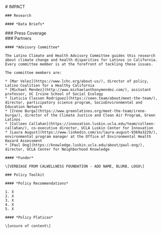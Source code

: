 
<div className="impact-content">

  <div className="prose">
    # IMPACT

    ### Research

    #### *Data Briefs*
  </div>

  <div className="horizontal-scroll-wrapper">
    <HorizontalScrollWithCSV csvUrl="https://docs.google.com/spreadsheets/d/e/2PACX-1vQj-jsVttYyQfv02E_FWiPvoNXz1Yeq7lVCKJymnxkEz9cyF5Mak9T8NFaL__5J_EsxTOgZaEcsa7Qw/pub?output=csv" type="Data Briefs" />
  </div>

  <div className="prose">
    ### Press Coverage
  </div>

  <div className="horizontal-scroll-wrapper">
    <HorizontalScrollWithCSV csvUrl="https://docs.google.com/spreadsheets/d/e/2PACX-1vQj-jsVttYyQfv02E_FWiPvoNXz1Yeq7lVCKJymnxkEz9cyF5Mak9T8NFaL__5J_EsxTOgZaEcsa7Qw/pub?output=csv" type="Press Coverage" />
  </div>

  <div className="prose">
    ### Partners

    #### *Advisory Committee*

    The Latino Climate and Health Advisory Committee guides this research about climate change and health disparities for Latinos in California. Every committee member is at the forefront of tackling these issues.

    The committee members are:

    * [Mar Velez](https://www.lchc.org/about-us/), director of policy, Latino Coalition for a Healthy California  
    * [Michael Mendez](http://www.michaelanthonymendez.com/), assistant professor, UC Irvine School of Social Ecology  
    * [Leticia Classen Rodriguez](https://seen.team/about/meet-the-team/), director, participatory science program, SocioEnvironmental and Education Network  
    * [Irene Burga](https://www.greenlatinos.org/meet-the-team/irene-burga/), director of the Climate Justice and Clean Air Program, Green Latinos  
    * [Colleen Callahan](https://innovation.luskin.ucla.edu/team/colleen-callahan/), co-executive director, UCLA Luskin Center for Innovation  
    * [Laura August](https://www.linkedin.com/in/laura-august-9369a3229/), environmental program manager at the Office of Environmental Health Hazard Assessment  
    * [Paul Ong](https://knowledge.luskin.ucla.edu/about/paul-ong/), director, UCLA Center for Neighborhood Knowledge

    #### *Funder*

    \[VERBIAGE FROM CALWELLNESS FOUNDATION - ADD NAME, BLURB, LOGO\] 

    ### Policy Toolkit 

    #### *Policy Recommendations* 

    1. X  
    2. X  
    3. X  
    4. X  
    5. X

    #### *Policy Platicas* 

    \[unsure of content\]
  </div>
</div>